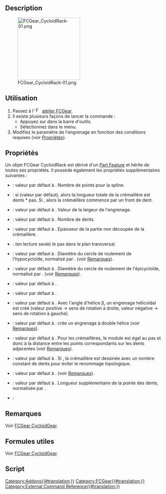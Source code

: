 {{UnfinishedDocu}}
<languages/>

{{Docnav/fr
|[[FCGear_CycloidGear/fr|Engrenage cycloïde]]
|[[FCGear_BevelGear/fr|Engrenage conique]]
|[[FCGear_Workbench/fr|Atelier FCGear]]
|IconL=FCGear_CycloidGear.svg
|IconR=FCGear_BevelGear.svg
|IconC=FCGear_workbench_icon.svg
}}

{{GuiCommand/fr
|Name=FCGear CycloidRack
|Name/fr=FCGear Crémaillère cycloïde
|MenuLocation=Gear → Cycloid Rack
|Workbenches=[[FCGear_Workbench/fr|FCGear]]
|Shortcut=Aucun
|Version=1.0
|SeeAlso=[[FCGear_CycloidGear/fr|FCGear CycloidGear]]
}}

==Description==

[[Image:FCGear_CycloidRack-01.png|200px]]

{{Caption|Crémaillères cycloïdes de gauche à droite : engrenage droit, engrenage hélicoïdal, engrenage hélicoïdal double}}

==Utilisation==

# Passez à l' [[Image:FCGear_workbench_icon.svg|16px]] [[FCGear_Workbench/fr|atelier FCGear]].
# Il existe plusieurs façons de lancer la commande :
#* Appuyez sur {{Button|[[File:FCGear_CycloidRack.svg|16px]] [[FCGear_CycloidRack/fr|Cycloid Rack]]}} dans la barre d'outils.
#* Sélectionnez {{MenuCommand|Gear → [[File:FCGear_CycloidRack.svg|16px]] Cycloid Rack}} dans le menu.
# Modifiez le paramètre de l'engrenage en fonction des conditions requises (voir [[#Propri.C3.A9t.C3.A9s|Propriétés]]).

==Propriétés==

Un objet FCGear CycloidRack est dérivé d'un [[Part_Feature/fr|Part Feature]] et hérite de toutes ses propriétés. Il possède également les propriétés supplémentaires suivantes :

{{Properties_Title|accuracy}}

* {{PropertyData|numpoints|Integer}} : valeur par défaut à {{value|15}}. Nombre de points pour la spline.

{{Properties_Title|base}}

* {{PropertyData|add_endings|bool}} : si {{True}} (valeur par défaut), alors la longueur totale de la crémaillère est dents * pas. Si {{False}}, alors la crémaillère commence par un front de dent.
* {{PropertyData|height|Length}} : valeur par défaut à {{value|5 mm}}. Valeur de la largeur de l'engrenage.
* {{PropertyData|teeth|Integer}} : valeur par défaut à {{value|15}}. Nombre de dents.
* {{PropertyData|thickness|Length}} : valeur par défaut à {{value|5 mm}}. Epaisseur de la partie non découpée de la crémaillère.

{{Properties_Title|computed}}

* {{PropertyData|transverse_pitch|Length}} : (en lecture seule) le pas dans le plan transversal.

{{Properties_Title|cycloid}}

* {{PropertyData|inner_diameter|Float}} :  valeur par défaut à {{value|7.5}}. Diamètre du cercle de roulement de l'hypocycloïde, normalisé par {{PropertyData|module}}. (voir [[FCGear_CycloidGear/fr#Remarques|Remarques]]).
* {{PropertyData|outer_diameter|Float}} :  valeur par défaut à {{value|7.5}}. Diamètre du cercle de roulement de l'épicycloïde, normalisé par {{PropertyData|module}}. (voir [[FCGear_CycloidGear/fr#Remarques|Remarques]]).

{{Properties_Title|fillets}}

* {{PropertyData|head_fillet|Float}} : valeur par défaut à {{value|0}}.
* {{PropertyData|root_fillet|Float}} : valeur par défaut à {{value|0}}.

{{Properties_Title|helical}}

* {{PropertyData|beta|Angle}} : valeur par défaut à {{value|0 °}}. Avec l'angle d'hélice β, un engrenage hélicoïdal est créé (valeur positive → sens de rotation à droite, valeur négative → sens de rotation à gauche).
* {{PropertyData|double_helix|Bool}} : valeur par défaut à {{false}}. {{true}} crée un engrenage à double hélice (voir [[FCGear_CycloidGear/fr#Remarques|Remarques]]).

{{Properties_Title|involute}}

* {{PropertyData|module|Length}} : valeur par défaut à {{value|1 mm}}. Pour les crémaillères, le module est égal au pas et donc à la distance entre les points correspondants sur les dents adjacentes (voir [[FCGear_CycloidGear/fr#Remarques|Remarques]]).

{{Properties_Title|precision}}

* {{PropertyData|simplified|Bool}} : valeur par défaut à {{false}}. Si {{true}}, la crémaillère est dessinée avec un nombre constant de dents pour éviter le renommage topologique.

{{Properties_Title|tolerance}}

* {{PropertyData|clearance|Float}} : valeur par défaut à {{value|0.25}}. (voir [[FCGear_CycloidGear/fr#Remarques|Remarques]]).
* {{PropertyData|head|Float}} : valeur par défaut à {{value|0}}. Longueur supplémentaire de la pointe des dents, normalisée par {{PropertyData|module}}.

{{Properties_Title|version}}

* {{PropertyData|version|String}} :

==Remarques==

Voir [[FCGear_CycloidGear/fr#Remarques|FCGear CycloidGear]].

== Formules utiles ==

Voir [[FCGear_CycloidGear/fr#Formules_utiles|FCGear CycloidGear]].

== Script ==


{{Docnav/fr
|[[FCGear_CycloidGear/fr|Engrenage cycloïde]]
|[[FCGear_BevelGear/fr|Engrenage conique]]
|[[FCGear_Workbench/fr|Atelier FCGear]]
|IconL=FCGear_CycloidGear.svg
|IconR=FCGear_BevelGear.svg
|IconC=FCGear_workbench_icon.svg
}}

[[Category:Addons{{#translation:}}]]
[[Category:FCGear{{#translation:}}]]
[[Category:External Command Reference{{#translation:}}]]